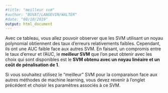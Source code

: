 ```yaml
---
#title: "meilleur svm"
#author: "BUVAT/LANGEVIN/WALTER"
#date: "08/10/2019"
output: html_document
---
```


Avec ce tableau, vous allez pouvoir observer que les SVM utilisant un noyau polynomial obtiennent des taux d'erreurs relativements faibles. Cependant, ils ont une AUC faible face aux autres SVM. En faisant, un compromis entre le taux d'erreur et l'AUC, le __meilleur SVM__ que l'on peut obtenir avec les choix qui sont disponibles est le __SVM obtenu avec un noyau linéaire et un coût de pénalisation de 1__.  

Si vous souhaitez utilisez le "meilleur" SVM pour la comparaison face aux autres méthodes de machine learning, vous devez revenir à l'onglet précédent et choisir les paramètres associés à ce SVM. 
